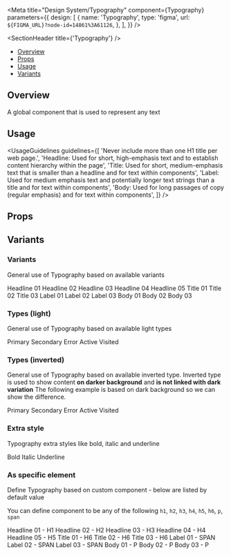 
<Meta
  title="Design System/Typography"
  component={Typography}
  parameters={{
    design: [
      {
        name: 'Typography',
        type: 'figma',
        url: `${FIGMA_URL}?node-id=14861%3A61126`,
      },
    ],
  }}
/>

<SectionHeader title={'Typography'} />

- [Overview](#overview)
- [Props](#props)
- [Usage](#usage)
- [Variants](#variants)

## Overview

A global component that is used to represent any text

## Usage

<UsageGuidelines
  guidelines={[
    'Never include more than one H1 title per web page.',
    'Headline: Used for short, high-emphasis text and to establish content hierarchy within the page',
    'Title: Used for short, medium-emphasis text that is smaller than a headline and for text within components',
    'Label: Used for medium emphasis text and potentially longer text strings than a title and for text within components',
    'Body: Used for long passages of copy (regular emphasis) and for text within components',
  ]}
/>

## Props

<Props of={Typography} />

## Variants

### Variants

General use of Typography based on available variants

<Preview>
  <Story name="Variants">
    <Stack isVertical>
      <Typography variant={'headline01'}>Headline 01</Typography>
      <Typography variant={'headline02'}>Headline 02</Typography>
      <Typography variant={'headline03'}>Headline 03</Typography>
      <Typography variant={'headline04'}>Headline 04</Typography>
      <Typography variant={'headline05'}>Headline 05</Typography>
      <Typography variant={'title01'}>Title 01</Typography>
      <Typography variant={'title02'}>Title 02</Typography>
      <Typography variant={'title03'}>Title 03</Typography>
      <Typography variant={'label01'}>Label 01</Typography>
      <Typography variant={'label02'}>Label 02</Typography>
      <Typography variant={'label03'}>Label 03</Typography>
      <Typography variant={'body01'}>Body 01</Typography>
      <Typography variant={'body02'}>Body 02</Typography>
      <Typography variant={'body03'}>Body 03</Typography>
    </Stack>
  </Story>
</Preview>

### Types (light)

General use of Typography based on available light types

<Preview>
  <Story name="Types (light)">
    <Stack isVertical>
      <Typography type={'primary'}>Primary</Typography>
      <Typography type={'secondary'}>Secondary</Typography>
      <Typography type={'error'}>Error</Typography>
      <Typography type={'active'}>Active</Typography>
      <Typography type={'visited'}>Visited</Typography>
    </Stack>
  </Story>
</Preview>

### Types (inverted)

General use of Typography based on available inverted type.
Inverted type is used to show content **on darker background** and **is not linked with dark variation**
The following example is based on dark background so we can show the difference.

<Preview>
  <Story name="Types (inverted)">
    <Stack isVertical isInverted>
      <Typography type={'primary'} isInverted>
        Primary
      </Typography>
      <Typography type={'secondary'} isInverted>
        Secondary
      </Typography>
      <Typography type={'error'} isInverted>
        Error
      </Typography>
      <Typography type={'active'} isInverted>
        Active
      </Typography>
      <Typography type={'visited'} isInverted>
        Visited
      </Typography>
    </Stack>
  </Story>
</Preview>

### Extra style

Typography extra styles like bold, italic and underline

<Preview>
  <Story name="Extra style">
    <Stack isVertical>
      <Typography isBold>Bold</Typography>
      <Typography isItalic>Italic</Typography>
      <Typography isUnderline>Underline</Typography>
    </Stack>
  </Story>
</Preview>

### As specific element

Define Typography based on custom component - below are listed by default value

You can define component to be any of the following `h1`, `h2`, `h3`, `h4`, `h5`, `h6`, `p`, `span`

<Preview>
  <Story name="As specific element">
    <Stack isVertical>
      <Typography variant={'headline01'} component="h1">
        Headline 01 - H1
      </Typography>
      <Typography variant={'headline02'} component="h2">
        Headline 02 - H2
      </Typography>
      <Typography variant={'headline03'} component="h3">
        Headline 03 - H3
      </Typography>
      <Typography variant={'headline04'} component="h4">
        Headline 04 - H4
      </Typography>
      <Typography variant={'headline05'} component="h5">
        Headline 05 - H5
      </Typography>
      <Typography variant={'title01'} component="h6">
        Title 01 - H6
      </Typography>
      <Typography variant={'title02'} component="h6">
        Title 02 - H6
      </Typography>
      <Typography variant={'title03'} component="h6">
        Title 03 - H6
      </Typography>
      <Typography variant={'label01'} component="span">
        Label 01 - SPAN
      </Typography>
      <Typography variant={'label02'} component="span">
        Label 02 - SPAN
      </Typography>
      <Typography variant={'label03'} component="span">
        Label 03 - SPAN
      </Typography>
      <Typography variant={'body01'} component="p">
        Body 01 - P
      </Typography>
      <Typography variant={'body02'} component="p">
        Body 02 - P
      </Typography>
      <Typography variant={'body03'} component="p">
        Body 03 - P
      </Typography>
    </Stack>
  </Story>
</Preview>
